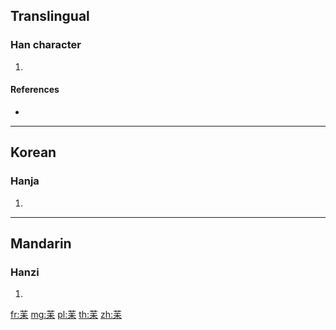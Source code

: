 {{character info/new}}
{{also|菋}}
==Translingual==

===Han character===
{{Han char|rn=140|rad=艸|as=05|sn=11|four=|canj=TJD,XTJD}}

# {{defn|Han|sort=艸05}}

====References====
* {{Han ref|kx=1025.170|dkj=30830|hdz=53185.130|uh=82FF|ud=33535}}

----

==Korean==

===Hanja===
{{ko-hanja|hangeul=미|eumhun=|rv=mi|mr=mi|y=mi}}

# {{defn|lang=ko|sort=艸05}}

----

==Mandarin==

===Hanzi===
{{cmn-hanzi|pin=[[wèi]] ([[wei4]])|wg=wei<sup>4</sup>}}

# {{defn|lang=cmn|sort=艸05}}

[[fr:苿]]
[[mg:苿]]
[[pl:苿]]
[[th:苿]]
[[zh:苿]]